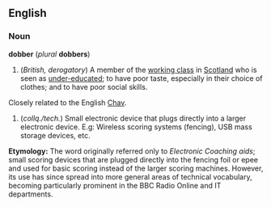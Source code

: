 ==English==
===Noun===
'''dobber''' (''plural'' '''dobbers''')

#(''British, derogatory'') A member of the [[working class]] in [[Scotland]] who is seen as [[under-educated]]; to have poor taste, especially in their choice of clothes; and to have poor social skills.

Closely related to the English [[Chav]].
#(''collq./tech.'') Small electronic device that plugs directly into a larger electronic device. E.g:  Wireless scoring systems (fencing), USB mass storage devices, etc.

'''Etymology:''' The word originally referred only to ''Electronic Coaching aids''; small scoring devices that are plugged directly into the fencing foil or epee and used for basic scoring instead of the larger scoring machines.  However, its use has since spread into more general areas of technical vocabulary, becoming particularly prominent in the BBC Radio Online and IT departments.